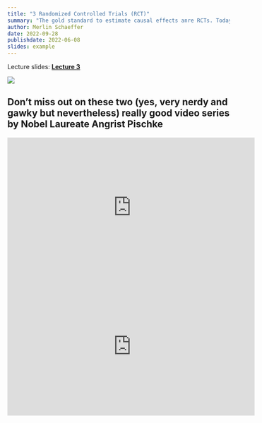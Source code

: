 ```yaml
---
title: "3 Randomized Controlled Trials (RCT)"
summary: "The gold standard to estimate causal effects anre RCTs. Today we learn why and which challanges they overcome."
author: Merlin Schaeffer
date: 2022-09-28
publishdate: 2022-06-08
slides: example
---
```


Lecture slides: [**Lecture 3**](/Lectures/3-RCT/3-RCT.html)

![](https://cdn.searchenginejournal.com/wp-content/uploads/2022/01/google-ads-experiments-61eeb097d573d-sej.png)

<!-- In this first lecture will will do a recap of correlation and regression analysis. Linear OLS regression is the backbone of statistical modeling and social data science. Most complex models, including the causal analysis that we focus on later this semester, are extensions of linear OLS, and thus you should know your OLS well. In this session you will get a brief recap of multiple OLS with continuous and categorical predictors, how to conduct it in R, and how to communicate the results of your linear OLS models in regression tables. On the route to that, you will also learn to download from within R fascinating data from the Worldbank and other sources on poverty, inequality and other topics from around the world. -->

## Don't miss out on these two (yes, very nerdy and gawky but nevertheless) really good video series by Nobel Laureate Angrist Pischke
<iframe width="560" height="315" src="https://www.youtube.com/embed/6YrIDhaUQOE" title="YouTube video player" frameborder="0" allow="accelerometer; autoplay; clipboard-write; encrypted-media; gyroscope; picture-in-picture" allowfullscreen></iframe>

<iframe width="560" height="315" src="https://www.youtube.com/embed/eGRd8jBdNYg" title="YouTube video player" frameborder="0" allow="accelerometer; autoplay; clipboard-write; encrypted-media; gyroscope; picture-in-picture" allowfullscreen></iframe>

